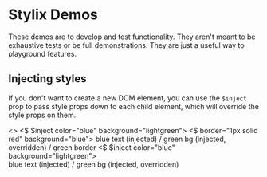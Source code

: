 
<Meta title="Stylix" />

# Stylix Demos

These demos are to develop and test functionality. They aren't meant to be exhaustive tests or be
full demonstrations. They are just a useful way to playground features.

## Injecting styles

If you don't want to create a new DOM element, you can use the `$inject` prop to pass style props
down to each child element, which will override the style props on them.

<Preview>
  <Story name="Injecting styles">
    <>
      <$ $inject color="blue" background="lightgreen">
        <$ border="1px solid red" background="blue">
          blue text (injected) / green bg (injected, overridden) / green border
        </$>
      </$>
      <$ $inject color="blue" background="lightgreen">
        <div>blue text (injected) / green bg (injected, overridden)</div>
      </$>
    </>
  </Story>
</Preview>
